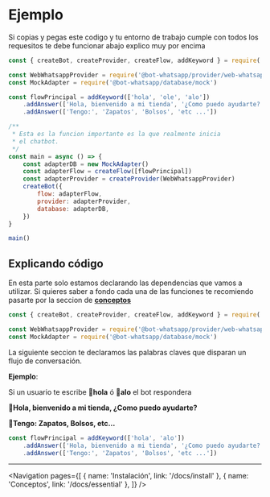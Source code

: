 
# Ejemplo

Si copias y pegas este codigo y tu entorno de trabajo cumple con todos los requesitos te debe funcionar abajo explico muy por encima

```js
const { createBot, createProvider, createFlow, addKeyword } = require('@bot-whatsapp/bot')

const WebWhatsappProvider = require('@bot-whatsapp/provider/web-whatsapp')
const MockAdapter = require('@bot-whatsapp/database/mock')

const flowPrincipal = addKeyword(['hola', 'ole', 'alo'])
    .addAnswer(['Hola, bienvenido a mi tienda', '¿Como puedo ayudarte?'])
    .addAnswer(['Tengo:', 'Zapatos', 'Bolsos', 'etc ...'])

/**
 * Esta es la funcion importante es la que realmente inicia
 * el chatbot.
 */
const main = async () => {
    const adapterDB = new MockAdapter()
    const adapterFlow = createFlow([flowPrincipal])
    const adapterProvider = createProvider(WebWhatsappProvider)
    createBot({
        flow: adapterFlow,
        provider: adapterProvider,
        database: adapterDB,
    })
}

main()
```

## Explicando código

En esta parte solo estamos declarando las dependencias que vamos a utilizar. Si quieres saber a fondo cada una de las funciones te recomiendo pasarte por la seccion de **[conceptos](/docs/concepts)**

```js
const { createBot, createProvider, createFlow, addKeyword } = require('@bot-whatsapp/bot')

const WebWhatsappProvider = require('@bot-whatsapp/provider/web-whatsapp')
const MockAdapter = require('@bot-whatsapp/database/mock')
```

La siguiente seccion te declaramos las palabras claves que disparan un flujo de conversación.

**Ejemplo**:

Si un usuario te escribe **👦hola** ó **👦alo** el bot respondera

**🤖Hola, bienvenido a mi tienda, ¿Como puedo ayudarte?**

**🤖Tengo: Zapatos, Bolsos, etc...**

```js
const flowPrincipal = addKeyword(['hola', 'alo'])
    .addAnswer(['Hola, bienvenido a mi tienda', '¿Como puedo ayudarte?'])
    .addAnswer(['Tengo:', 'Zapatos', 'Bolsos', 'etc ...'])
```

---

<Navigation
    pages={[
        { name: 'Instalación', link: '/docs/install' },
        { name: 'Conceptos', link: '/docs/essential' },
    ]}
/>
